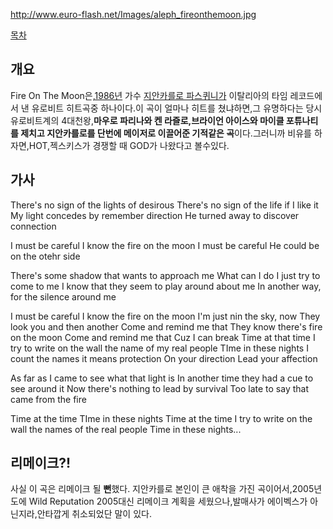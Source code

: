 http://www.euro-flash.net/Images/aleph_fireonthemoon.jpg

[[목차]]

== 개요 ==
Fire On The Moon은,[[1986년]] 가수 [[지안카를로 파스퀴니]]가 이탈리아의 타임 레코드에서 낸 유로비트 히트곡중 하나이다.이 곡이 얼마나 히트를 쳤냐하면,그 유명하다는 당시 유로비트계의 4대천왕,'''마우로 파리나와 켄 라즐로,브라이언 아이스와 마이클 포튜나티를 제치고 지안카를로를 단번에 메이저로 이끌어준 기적같은 곡'''이다.그러니까 비유를 하자면,HOT,젝스키스가 경쟁할 때 GOD가 나왔다고 볼수있다.

== 가사 ==

There's no sign of the lights of desirous 
There's no sign of the life if I like it 
My light concedes by remember direction 
He turned away to discover connection 

I must be careful 
I know the fire on the moon 
I must be careful 
He could be on the otehr side 

There's some shadow that wants to approach me 
What can I do 
I just try to come to me 
I know that they seem to play around about me 
In another way, for the silence around me 

I must be careful 
I know the fire on the moon 
I'm just nin the sky, now 
They look you and then another 
Come and remind me that 
They know there's fire on the moon 
Come and remind me that 
Cuz I can break 
Time at that time 
I try to write on the wall 
the name of my real people 
TIme in these nights 
I count the names it means protection 
On your direction 
Lead your affection 

As far as I came to see what that light is 
In another time they had a cue to see around it 
Now there's nothing to lead by survival 
Too late to say that came from the fire 

Time at the time 
TIme in these nights 
Time at the time 
I try to write on the wall the names of the real people 
Time in these nights...

== 리메이크?! ==
사실 이 곡은 리메이크 될 '''뻔'''했다.
지안카를로 본인이 큰 애착을 가진 곡이어서,2005년도에 Wild Reputation 2005대신 리메이크 계획을 세웠으나,발매사가 에이벡스가 아닌지라,안타깝게 취소되었단 말이 있다.

